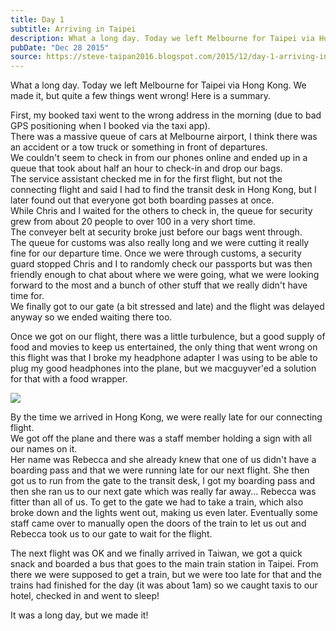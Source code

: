 ```yaml
---
title: Day 1
subtitle: Arriving in Taipei
description: What a long day. Today we left Melbourne for Taipei via Hong Kong. We made it, but quite a few things went wrong! Here is a summary.
pubDate: "Dec 28 2015"
source: https://steve-taipan2016.blogspot.com/2015/12/day-1-arriving-in-taipei.html
---
```



What a long day. Today we left Melbourne for Taipei via Hong Kong. We made it, but quite a few things went wrong! Here is a summary.

First, my booked taxi went to the wrong address in the morning (due to bad GPS positioning when I booked via the taxi app).  
There was a massive queue of cars at Melbourne airport, I think there was an accident or a tow truck or something in front of departures.  
We couldn't seem to check in from our phones online and ended up in a queue that took about half an hour to check-in and drop our bags.  
The service assistant checked me in for the first flight, but not the connecting flight and said I had to find the transit desk in Hong Kong, but I later found out that everyone got both boarding passes at once.  
While Chris and I waited for the others to check in, the queue for security grew from about 20 people to over 100 in a very short time.  
The conveyer belt at security broke just before our bags went through.  
The queue for customs was also really long and we were cutting it really fine for our departure time. Once we were through customs, a security guard stopped Chris and I to randomly check our passports but was then friendly enough to chat about where we were going, what we were looking forward to the most and a bunch of other stuff that we really didn't have time for.  
We finally got to our gate (a bit stressed and late) and the flight was delayed anyway so we ended waiting there too.

Once we got on our flight, there was a little turbulence, but a good supply of food and movies to keep us entertained, the only thing that went wrong on this flight was that I broke my headphone adapter I was using to be able to plug my good headphones into the plane, but we macguyver'ed a solution for that with a food wrapper.

<Img src="2015-taiwan-japan/uciutfbdw2lf3r5p2r7v" />

By the time we arrived in Hong Kong, we were really late for our connecting flight.  
We got off the plane and there was a staff member holding a sign with all our names on it.  
Her name was Rebecca and she already knew that one of us didn't have a boarding pass and that we were running late for our next flight. She then got us to run from the gate to the transit desk, I got my boarding pass and then she ran us to our next gate which was really far away... Rebecca was fitter than all of us. To get to the gate we had to take a train, which also broke down and the lights went out, making us even later. Eventually some staff came over to manually open the doors of the train to let us out and Rebecca took us to our gate to wait for the flight.

The next flight was OK and we finally arrived in Taiwan, we got a quick snack and boarded a bus that goes to the main train station in Taipei. From there we were supposed to get a train, but we were too late for that and the trains had finished for the day (it was about 1am) so we caught taxis to our hotel, checked in and went to sleep!

It was a long day, but we made it!
